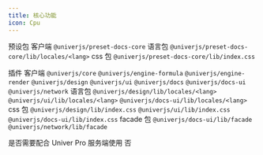 ```yaml
---
title: 核心功能
icon: Cpu
---
```


预设包
  客户端 `@univerjs/preset-docs-core`
    语言包 `@univerjs/preset-docs-core/lib/locales/<lang>`
    css 包 `@univerjs/preset-docs-core/lib/index.css`

插件
  客户端 `@univerjs/core` `@univerjs/engine-formula` `@univerjs/engine-render` `@univerjs/design` `@univerjs/ui` `@univerjs/docs` `@univerjs/docs-ui` `@univerjs/network`
    语言包 `@univerjs/design/lib/locales/<lang>` `@univerjs/ui/lib/locales/<lang>` `@univerjs/docs-ui/lib/locales/<lang>`
    css 包 `@univerjs/design/lib/index.css` `@univerjs/ui/lib/index.css` `@univerjs/docs-ui/lib/index.css`
  facade 包 `@univerjs/docs-ui/lib/facade` `@univerjs/network/lib/facade`

是否需要配合 Univer Pro 服务端使用 否
